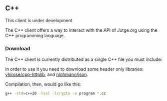 
## C++

<Warning>This client is under development</Warning>

The C++ client offers a way to interact with the API of Jutge.org using the C++ programming language.

### Download

The C++ client is currently distributed as a single C++ file you must include:

<DownloadClientButton 
    href="/clients/download/cpp" 
    title="Download C++ client" />

In order to use it you need to download some header only libraries: [yhirose/cpp-httplib](https://github.com/yhirose/cpp-httplib), and [nlohmann/json](https://github.com/nlohmann/json).

Compilation, then, would go like this:

```bash
g++ -std=c++20 -lssl -lcrypto -o program *.cc 
```

